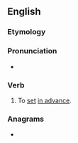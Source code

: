 {{also|preset}}
==English==

===Etymology===
{{prefix|en|pre|set}}

===Pronunciation===
* {{IPA|/ˈpɹiːsɛt/|lang=en}}

===Verb===
{{en-verb|pre-sets|pre-setting|pre-set|pre-set}}

# To [[set]] [[in advance]].

===Anagrams===
* {{anagrams|en|a=eeprst|Peters|Pretes|pester|pestre|peters|serpet}}